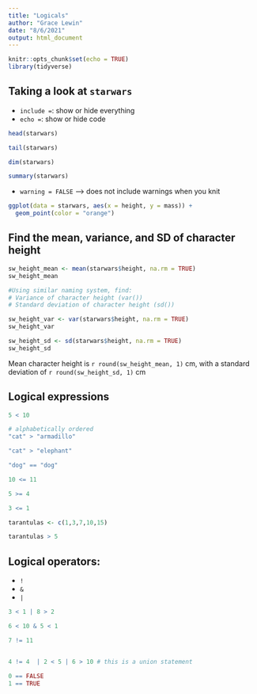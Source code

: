 ```yaml
---
title: "Logicals"
author: "Grace Lewin"
date: "8/6/2021"
output: html_document
---
```


```r
knitr::opts_chunk$set(echo = TRUE)
library(tidyverse)
```

## Taking a look at `starwars`

- `include =`: show or hide everything
- `echo =`: show or hide code

```r
head(starwars)

tail(starwars)

dim(starwars)

summary(starwars)
```
- `warning = FALSE` --> does not include warnings when you knit

```r
ggplot(data = starwars, aes(x = height, y = mass)) +
  geom_point(color = "orange")
```

## Find the mean, variance, and SD of character height

```r
sw_height_mean <- mean(starwars$height, na.rm = TRUE)
sw_height_mean

#Using similar naming system, find:
# Variance of character height (var())
# Standard deviation of character height (sd())

sw_height_var <- var(starwars$height, na.rm = TRUE)
sw_height_var

sw_height_sd <- sd(starwars$height, na.rm = TRUE)
sw_height_sd
```

Mean character height is `r round(sw_height_mean, 1)` cm, with a standard deviation of `r round(sw_height_sd, 1)` cm

## Logical expressions
```r
5 < 10

# alphabetically ordered
"cat" > "armadillo"

"cat" > "elephant"

"dog" == "dog"
```


```r
10 <= 11

5 >= 4

3 <= 1
```

```r
tarantulas <- c(1,3,7,10,15)

tarantulas > 5
```

## Logical operators:

 - `!`
 - `&`
 - `|`
 
```r
3 < 1 | 8 > 2

6 < 10 & 5 < 1

7 != 11


4 != 4  | 2 < 5 | 6 > 10 # this is a union statement

0 == FALSE
1 == TRUE
```
 


